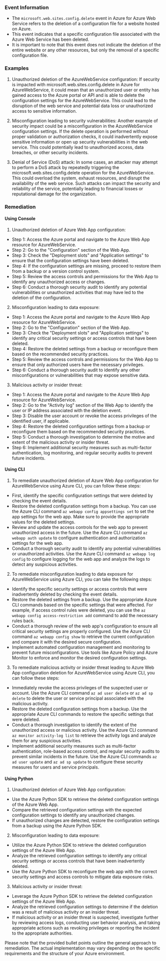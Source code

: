 
### Event Information

- The `microsoft.web.sites.config.delete` event in Azure for Azure Web Service refers to the deletion of a configuration file for a website hosted on Azure.
- This event indicates that a specific configuration file associated with the Azure Web Service has been deleted.
- It is important to note that this event does not indicate the deletion of the entire website or any other resources, but only the removal of a specific configuration file.


### Examples

1. Unauthorized deletion of the AzureWebService configuration: If security is impacted with microsoft.web.sites.config.delete in Azure for AzureWebService, it could mean that an unauthorized user or entity has gained access to the Azure portal or API and is able to delete the configuration settings for the AzureWebService. This could lead to the disruption of the web service and potential data loss or unauthorized access to sensitive information.

2. Misconfiguration leading to security vulnerabilities: Another example of security impact could be a misconfiguration in the AzureWebService configuration settings. If the delete operation is performed without proper validation or authorization checks, it could inadvertently expose sensitive information or open up security vulnerabilities in the web service. This could potentially lead to unauthorized access, data breaches, or other security incidents.

3. Denial of Service (DoS) attack: In some cases, an attacker may attempt to perform a DoS attack by repeatedly triggering the microsoft.web.sites.config.delete operation for the AzureWebService. This could overload the system, exhaust resources, and disrupt the availability of the web service. Such attacks can impact the security and reliability of the service, potentially leading to financial losses or reputational damage for the organization.

### Remediation

#### Using Console

1. Unauthorized deletion of Azure Web App configuration: 
- Step 1: Access the Azure portal and navigate to the Azure Web App resource for AzureWebService.
- Step 2: Go to the "Configuration" section of the Web App.
- Step 3: Check the "Deployment slots" and "Application settings" to ensure that the configuration settings have been deleted.
- Step 4: If the configuration settings are missing, proceed to restore them from a backup or a version control system.
- Step 5: Review the access controls and permissions for the Web App to identify any unauthorized access or changes.
- Step 6: Conduct a thorough security audit to identify any potential vulnerabilities or unauthorized activities that may have led to the deletion of the configuration.

2. Misconfiguration leading to data exposure:
- Step 1: Access the Azure portal and navigate to the Azure Web App resource for AzureWebService.
- Step 2: Go to the "Configuration" section of the Web App.
- Step 3: Check the "Deployment slots" and "Application settings" to identify any critical security settings or access controls that have been deleted.
- Step 4: Restore the deleted settings from a backup or reconfigure them based on the recommended security practices.
- Step 5: Review the access controls and permissions for the Web App to ensure that only authorized users have the necessary privileges.
- Step 6: Conduct a thorough security audit to identify any other misconfigurations or vulnerabilities that may expose sensitive data.

3. Malicious activity or insider threat:
- Step 1: Access the Azure portal and navigate to the Azure Web App resource for AzureWebService.
- Step 2: Go to the "Activity log" section of the Web App to identify the user or IP address associated with the deletion event.
- Step 3: Disable the user account or revoke the access privileges of the identified user, if applicable.
- Step 4: Restore the deleted configuration settings from a backup or reconfigure them based on the recommended security practices.
- Step 5: Conduct a thorough investigation to determine the motive and extent of the malicious activity or insider threat.
- Step 6: Implement additional security measures such as multi-factor authentication, log monitoring, and regular security audits to prevent future incidents.

#### Using CLI

1. To remediate unauthorized deletion of Azure Web App configuration for AzureWebService using Azure CLI, you can follow these steps:

- First, identify the specific configuration settings that were deleted by checking the event details.
- Restore the deleted configuration settings from a backup. You can use the Azure CLI command `az webapp config appsettings set` to set the app settings for the web app. Make sure to provide the appropriate values for the deleted settings.
- Review and update the access controls for the web app to prevent unauthorized access in the future. Use the Azure CLI command `az webapp auth update` to configure authentication and authorization settings for the web app.
- Conduct a thorough security audit to identify any potential vulnerabilities or unauthorized activities. Use the Azure CLI command `az webapp log config` to configure logging for the web app and analyze the logs to detect any suspicious activities.

2. To remediate misconfiguration leading to data exposure for AzureWebService using Azure CLI, you can take the following steps:

- Identify the specific security settings or access controls that were inadvertently deleted by checking the event details.
- Restore the deleted settings from a backup. Use the appropriate Azure CLI commands based on the specific settings that were affected. For example, if access control rules were deleted, you can use the `az webapp config access-restriction add` command to add the necessary rules back.
- Conduct a thorough review of the web app's configuration to ensure all critical security settings are properly configured. Use the Azure CLI command `az webapp config show` to retrieve the current configuration and compare it with the desired secure configuration.
- Implement automated configuration management and monitoring to prevent future misconfigurations. Use tools like Azure Policy and Azure Monitor to enforce and monitor the desired configuration settings.

3. To remediate malicious activity or insider threat leading to Azure Web App configuration deletion for AzureWebService using Azure CLI, you can follow these steps:

- Immediately revoke the access privileges of the suspected user or account. Use the Azure CLI command `az ad user delete` or `az ad sp delete` to delete the user or service principal associated with the malicious activity.
- Restore the deleted configuration settings from a backup. Use the appropriate Azure CLI commands to restore the specific settings that were deleted.
- Conduct a thorough investigation to identify the extent of the unauthorized access or malicious activity. Use the Azure CLI command `az monitor activity-log list` to retrieve the activity logs and analyze them for any suspicious activities.
- Implement additional security measures such as multi-factor authentication, role-based access control, and regular security audits to prevent similar incidents in the future. Use the Azure CLI commands `az ad user update` and `az ad sp update` to configure these security measures for users and service principals.

#### Using Python

1. Unauthorized deletion of Azure Web App configuration:
- Use the Azure Python SDK to retrieve the deleted configuration settings of the Azure Web App.
- Compare the retrieved configuration settings with the expected configuration settings to identify any unauthorized changes.
- If unauthorized changes are detected, restore the configuration settings from a backup using the Azure Python SDK.

2. Misconfiguration leading to data exposure:
- Utilize the Azure Python SDK to retrieve the deleted configuration settings of the Azure Web App.
- Analyze the retrieved configuration settings to identify any critical security settings or access controls that have been inadvertently deleted.
- Use the Azure Python SDK to reconfigure the web app with the correct security settings and access controls to mitigate data exposure risks.

3. Malicious activity or insider threat:
- Leverage the Azure Python SDK to retrieve the deleted configuration settings of the Azure Web App.
- Analyze the retrieved configuration settings to determine if the deletion was a result of malicious activity or an insider threat.
- If malicious activity or an insider threat is suspected, investigate further by reviewing access logs, conducting user behavior analysis, and taking appropriate actions such as revoking privileges or reporting the incident to the appropriate authorities.

Please note that the provided bullet points outline the general approach to remediation. The actual implementation may vary depending on the specific requirements and the structure of your Azure environment.

